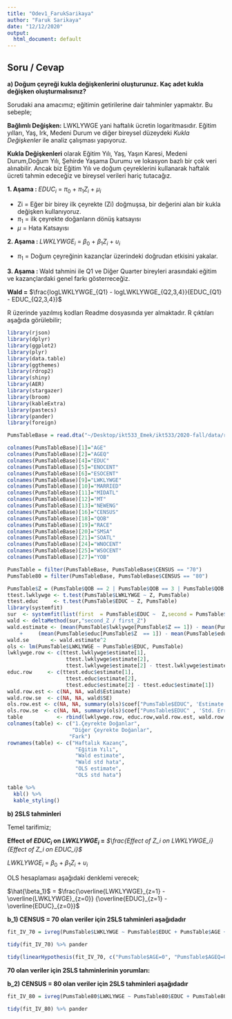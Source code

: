 ```yaml
---
title: "Odev1_FarukSarikaya"
author: "Faruk Sarikaya"
date: "12/12/2020"
output: 
  html_document: default
---
```


## Soru / Cevap

**a) Doğum çeyreği kukla değişkenlerini oluşturunuz. Kaç adet kukla değişken oluşturmalısınız?**

Sorudaki ana amacımız; eğitimin getirilerine dair tahminler yapmaktır. Bu sebeple; 

**Bağlımlı Değişken:** LWKLYWGE yani haftalık ücretin logaritmasıdır.
Eğitim yılları, Yaş, Irk, Medeni Durum ve diğer bireysel düzeydeki *Kukla Değişkenler* ile analiz çalışması yapıyoruz.

**Kukla Değişkenleri** olarak Eğitim Yılı, Yaş, Yaşın Karesi, Medeni Durum,Doğum Yılı, Şehirde Yaşama Durumu ve lokasyon bazlı bir çok veri alınabilir. Ancak biz Eğitim Yılı ve doğum çeyreklerini kullanarak haftalık ücreti tahmin edeceğiz ve bireysel verileri hariç tutacağız. 

**1. Aşama : **  $EDUC_i$ = $\pi_0$ + $\pi_1Z_i$ + $\mu_i$

+ Zi          = Eğer bir birey ilk çeyrekte (Zi) doğmuşsa, bir değerini alan bir kukla değişken kullanıyoruz.
+ $\pi_1$     = ilk çeyrekte doğanların dönüş katsayısı
+ $\mu$       = Hata Katsayısı

**2. Aşama : **  $LWKLYWGE_i$ = $\beta_0$ + $\beta_1Z_i$ + $\upsilon_i$

+ $\pi_1$     =  Doğum çeyreğinin kazançlar üzerindeki doğrudan etkisini yakalar.

**3. Aşama : **  Wald tahmini ile Q1 ve Diğer Quarter bireyleri arasındaki eğitim ve kazançlardaki genel farkı gösterreceğiz.
                
**Wald =** $\frac{logLWKLYWGE_{Q1} - logLWKLYWGE_{Q2,3,4}}{EDUC_{Q1} - EDUC_{Q2,3,4}}$

R üzerinde yazılmış kodları Readme dosyasında yer almaktadır. R çıktıları aşağıda görülebilir;



```r
library(rjson)
library(dplyr)
library(ggplot2)
library(plyr)
library(data.table)
library(ggthemes)
library(rdrop2)
library(shiny)
library(AER)
library(stargazer)
library(broom)
library(kableExtra)
library(pastecs)
library(pander)
library(foreign)

PumsTableBase = read.dta("~/Desktop/ikt533_Emek/ikt533/2020-fall/data/raw/NEW7080.dta")
```
```r
colnames(PumsTableBase)[1]="AGE"
colnames(PumsTableBase)[2]="AGEQ"
colnames(PumsTableBase)[4]="EDUC"
colnames(PumsTableBase)[5]="ENOCENT"
colnames(PumsTableBase)[6]="ESOCENT"
colnames(PumsTableBase)[9]="LWKLYWGE"
colnames(PumsTableBase)[10]="MARRIED"
colnames(PumsTableBase)[11]="MIDATL"
colnames(PumsTableBase)[12]="MT"
colnames(PumsTableBase)[13]="NEWENG"
colnames(PumsTableBase)[16]="CENSUS"
colnames(PumsTableBase)[18]="QOB"
colnames(PumsTableBase)[19]="RACE"
colnames(PumsTableBase)[20]="SMSA"
colnames(PumsTableBase)[21]="SOATL"
colnames(PumsTableBase)[24]="WNOCENT"
colnames(PumsTableBase)[25]="WSOCENT"
colnames(PumsTableBase)[27]="YOB"
```
```r
PumsTable = filter(PumsTableBase, PumsTableBase$CENSUS == "70")
PumsTable80 = filter(PumsTableBase, PumsTableBase$CENSUS == "80")
```

```r
PumsTable$Z = (PumsTable$QOB == 2 | PumsTable$QOB == 3 | PumsTable$QOB == 4) * 1
ttest.lwklywge <- t.test(PumsTable$LWKLYWGE ~ Z, PumsTable)
ttest.educ     <- t.test(PumsTable$EDUC ~ Z, PumsTable)
library(systemfit)
sur  <- systemfit(list(first  = PumsTable$EDUC ~  Z,second = PumsTable$LWKLYWGE ~ Z),data   = PumsTable,method = "SUR")
wald <- deltaMethod(sur,"second_Z / first_Z")
wald.estimate <- (mean(PumsTable$lwklywge[PumsTable$Z == 1]) - mean(PumsTable$lwklywge[PumsTable$Z == 0])) /
    +     (mean(PumsTable$educ[PumsTable$Z  == 1]) - mean(PumsTable$educ[PumsTable$Z == 0]))
wald.se       <- wald.estimate^2 
ols <- lm(PumsTable$LWKLYWGE ~ PumsTable$EDUC, PumsTable)
lwklywge.row <- c(ttest.lwklywge$estimate[1],
                   ttest.lwklywge$estimate[2],
                   ttest.lwklywge$estimate[2] - ttest.lwklywge$estimate[1])
educ.row     <- c(ttest.educ$estimate[1],
                   ttest.educ$estimate[2],
                   ttest.educ$estimate[2] - ttest.educ$estimate[1])
wald.row.est <- c(NA, NA, wald$Estimate)
wald.row.se  <- c(NA, NA, wald$SE)
ols.row.est <- c(NA, NA, summary(ols)$coef["PumsTable$EDUC", 'Estimate'])
ols.row.se  <- c(NA, NA, summary(ols)$coef["PumsTable$EDUC" , 'Std. Error'])
table           <- rbind(lwklywge.row, educ.row,wald.row.est, wald.row.se, ols.row.est, ols.row.se)
colnames(table) <- c("1.Çeyrekte Doğanlar",
                     "Diğer Çeyrekte Doğanlar",
                    "Fark")
rownames(table) <- c("Haftalık Kazanç",
                      "Eğitim Yılı",
                      "Wald estimate",
                      "Wald std hata",
                      "OLS estimate",
                      "OLS std hata")
```
```r
table %>%
  kbl() %>%
  kable_styling()
```

**b) 2SLS tahminleri **

Temel tarifimiz; 

 **Effect of $EDUC_i$ on $LWKLYWGE_i$ =** _$\frac{Effect of Z_i on LWKLYWGE_i}{Effect of Z_i on EDUC_i}$_
 
 $LWKLYWGE_i$ = $\beta_0$ + $\beta_1Z_i$ + $\upsilon_i$
 
 OLS hesaplaması aşağıdaki denklemi verecek;
 
$\hat{\beta_1}$ =  $\frac{\overline{LWKLYWGE}_{z=1} - \overline{LWKLYWGE}_{z=0}} {\overline{EDUC}_{z=1} - \overline{EDUC}_{z=0}}$


**b_1) CENSUS = 70 olan veriler için 2SLS tahminleri aşağıdadır **


```r
fit_IV_70 = ivreg(PumsTable$LWKLYWGE ~ PumsTable$EDUC + PumsTable$AGE + PumsTable$AGEQ + PumsTable$MARRIED + factor(PumsTable$YOB) |  PumsTable$AGE + PumsTable$AGEQ + PumsTable$MARRIED +  factor(PumsTable$YOB) * factor(PumsTable$QOB), model=TRUE)
```
```r
tidy(fit_IV_70) %>% pander

tidy(linearHypothesis(fit_IV_70, c("PumsTable$AGE=0", "PumsTable$AGEQ=0"))) %>% pander


```

**70 olan veriler için 2SLS tahminlerinin yorumları:**



**b_2) CENSUS = 80 olan veriler için 2SLS tahminleri aşağıdadır **

```r
fit_IV_80 = ivreg(PumsTable80$LWKLYWGE ~ PumsTable80$EDUC + PumsTable80$AGE + PumsTable80$AGEQ +  PumsTable80$MARRIED + factor(PumsTable80$YOB) |  PumsTable80$AGE + PumsTable80$AGEQ + PumsTable80$MARRIED + factor(PumsTable80$YOB) * factor(PumsTable80$QOB), model=TRUE)
```
```r
tidy(fit_IV_80) %>% pander  
```






